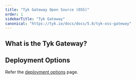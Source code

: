 ```yaml
---
title: "Tyk Gateway Open Source (OSS)"
order: 1
sidebarTitle: "Tyk Gateway"
canonical: "https://tyk.io/docs/docs/5.8/tyk-oss-gateway"
---
```



## What is the Tyk Gateway?

<TykGatewayFeaturesInclude/>

## Deployment Options

Refer the [deployment options](/docs/5.8/apim) page.